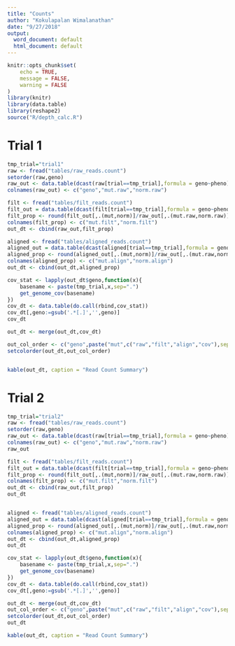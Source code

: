 ```yaml
---
title: "Counts"
author: "Kokulapalan Wimalanathan"
date: "9/27/2018"
output:
  word_document: default
  html_document: default
---
```


```r
knitr::opts_chunk$set(
	echo = TRUE,
	message = FALSE,
	warning = FALSE
)
library(knitr)
library(data.table)
library(reshape2)
source("R/depth_calc.R")
```

# Trial 1
```r
tmp_trial="trial1"
raw <- fread("tables/raw_reads.count")
setorder(raw,geno)
raw_out <- data.table(dcast(raw[trial==tmp_trial],formula = geno~pheno))
colnames(raw_out) <- c("geno","mut.raw","norm.raw")

filt <- fread("tables/filt_reads.count")
filt_out = data.table(dcast(filt[trial==tmp_trial],formula = geno~pheno))
filt_prop <- round(filt_out[,.(mut,norm)]/raw_out[,.(mut.raw,norm.raw)]*100,digits = 4)
colnames(filt_prop) <- c("mut.filt","norm.filt")
out_dt <- cbind(raw_out,filt_prop)

aligned <- fread("tables/aligned_reads.count")
aligned_out = data.table(dcast(aligned[trial==tmp_trial],formula = geno~pheno))
aligned_prop <- round(aligned_out[,.(mut,norm)]/raw_out[,.(mut.raw,norm.raw)]*100,digits = 4)
colnames(aligned_prop) <- c("mut.align","norm.align")
out_dt <- cbind(out_dt,aligned_prop)

cov_stat <- lapply(out_dt$geno,function(x){
    basename <- paste(tmp_trial,x,sep=".")
    get_genome_cov(basename)
})
cov_dt <- data.table(do.call(rbind,cov_stat))
cov_dt[,geno:=gsub('.*[.]','',geno)]
cov_dt

out_dt <- merge(out_dt,cov_dt)

out_col_order <- c("geno",paste("mut",c("raw","filt","align","cov"),sep="."),paste("norm",c("raw","filt","align","cov"),sep="."),"shared.cov")
setcolorder(out_dt,out_col_order)


kable(out_dt, caption = "Read Count Summary")
```

# Trial 2
```r
tmp_trial="trial2"
raw <- fread("tables/raw_reads.count")
setorder(raw,geno)
raw_out <- data.table(dcast(raw[trial==tmp_trial],formula = geno~pheno))
colnames(raw_out) <- c("geno","mut.raw","norm.raw")
raw_out

filt <- fread("tables/filt_reads.count")
filt_out = data.table(dcast(filt[trial==tmp_trial],formula = geno~pheno))
filt_prop <- round(filt_out[,.(mut,norm)]/raw_out[,.(mut.raw,norm.raw)],digits = 4)*100
colnames(filt_prop) <- c("mut.filt","norm.filt")
out_dt <- cbind(raw_out,filt_prop)
out_dt


aligned <- fread("tables/aligned_reads.count")
aligned_out = data.table(dcast(aligned[trial==tmp_trial],formula = geno~pheno))
aligned_prop <- round(aligned_out[,.(mut,norm)]/raw_out[,.(mut.raw,norm.raw)],digits = 4)*100
colnames(aligned_prop) <- c("mut.align","norm.align")
out_dt <- cbind(out_dt,aligned_prop)
out_dt

cov_stat <- lapply(out_dt$geno,function(x){
    basename <- paste(tmp_trial,x,sep=".")
    get_genome_cov(basename)
})
cov_dt <- data.table(do.call(rbind,cov_stat))
cov_dt[,geno:=gsub('.*[.]','',geno)]

out_dt <- merge(out_dt,cov_dt)
out_col_order <- c("geno",paste("mut",c("raw","filt","align","cov"),sep="."),paste("norm",c("raw","filt","align","cov"),sep="."),"shared.cov")
setcolorder(out_dt,out_col_order)
out_dt

kable(out_dt, caption = "Read Count Summary")
```